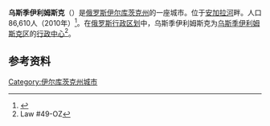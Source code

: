 {{Infobox Settlement
|native_name=Усть-Илимск
|settlement_type=镇
|coordinates = {{coord|58|00|N|102|40|E|display=inline,title}}
|image_flag=Flag of Ust-Ilimsk (Irkutsk_oblast).png
|image_seal=Coat of Arms of Ust-Ilimsk (Irkutsk_oblast).png
|seal_size=70px
|pushpin_map             = Russia
| pushpin_map_caption     =在俄罗斯的位置
| subdivision_type        =     國家
| subdivision_name        = {{flag|俄罗斯}}
| subdivision_type2        =     州
| subdivision_name2        = [[伊尔库茨克州|伊尔库茨克州]]<ref name="IrkutskO_charter">Charter of Irkutsk Oblast</ref>
| subdivision_type3        =     区
| subdivision_name3        = [[乌斯季伊利姆斯克区|乌斯季伊利姆斯克区]]<ref name="Ref40" />
|established_title       = 成立於
|established_date=1966年
|postal_code=666670–666687
|area_code=39535
|website=http://www.ust-ilimsk.ru/
}}
'''乌斯季伊利姆斯克'''（{{lang-ru|Усть-Или́мск}}）是[[俄罗斯|俄罗斯]][[伊尔库茨克州|伊尔库茨克州]]的一座城市。位于[[安加拉河|安加拉河]]畔。人口86,610人（2010年）<ref>{{Cite web |title="Всероссийская перепись населения 2010 года. Том 1" |url=http://www.gks.ru/free_doc/new_site/perepis2010/croc/perepis_itogi1612.htm |author=Russian Federal State Statistics Service (2011). |publisher=Federal State Statistics Service. |language=ru |accessdate=2019-09-15 |archive-date=2016-03-25 |archive-url=https://web.archive.org/web/20160325042553/http://www.gks.ru/free_doc/new_site/perepis2010/croc/perepis_itogi1612.htm |dead-url=no }}</ref>。在[[俄罗斯行政区划|俄罗斯行政区划]]中，乌斯季伊利姆斯克为[[乌斯季伊利姆斯克区|乌斯季伊利姆斯克区]]的[[行政中心|行政中心]]<ref name="Ref40">Law #49-OZ</ref>。

== 参考资料 ==
{{reflist}}

{{Cities and towns in Irkutsk Oblast}}

[[Category:伊尔库茨克州城市|Category:伊尔库茨克州城市]]